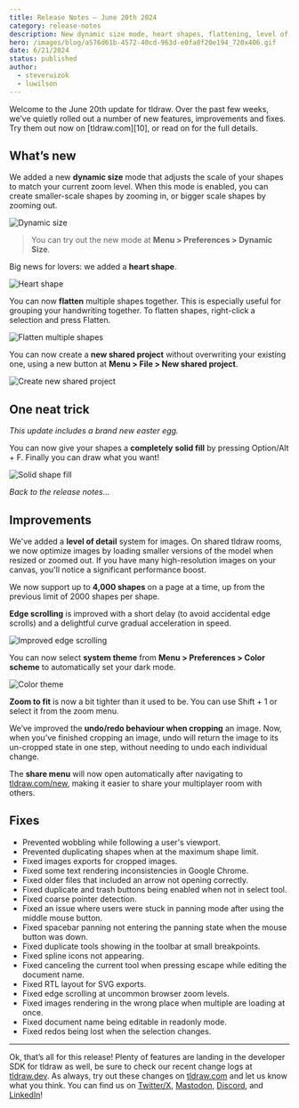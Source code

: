 ```yaml
---
title: Release Notes – June 20th 2024
category: release-notes
description: New dynamic size mode, heart shapes, flattening, level of detail for images, revamped edge scrolling, and more.
hero: /images/blog/a576d61b-4572-40cd-963d-e0fa8f20e194_720x406.gif
date: 6/21/2024
status: published
author:
  - steveruizok
  - luwilson
---
```


Welcome to the June 20th update for tldraw. Over the past few weeks, we’ve quietly rolled out a number of new features, improvements and fixes. Try them out now on [tldraw.com][10], or read on for the full details.

## What’s new

We added a new **dynamic size** mode that adjusts the scale of your shapes to match your current zoom level. When this mode is enabled, you can create smaller-scale shapes by zooming in, or bigger scale shapes by zooming out.

![Dynamic size](/images/blog/9733359a-b98b-4f47-ace4-223bbd3d91a4_720x406.gif)

> You can try out the new mode at **Menu > Preferences > Dynamic Size**.

Big news for lovers: we added a **heart shape**.

![Heart shape](/images/blog/2a2d4549-3341-40b7-866a-580f5d3e6826_720x406.gif)

You can now **flatten** multiple shapes together. This is especially useful for grouping your handwriting together. To flatten shapes, right-click a selection and press Flatten.

![Flatten multiple shapes](/images/blog/aeb99e93-a012-4c6f-bc46-a6f5fb64909a_720x406.gif)

You can now create a **new shared project** without overwriting your existing one, using a new button at **Menu > File > New shared project**.

![Create new shared project](/images/blog/2bf3e9cb-e332-4a1f-89fb-3f3b8ea1e981_960x540.gif)

## One neat trick

_This update includes a brand new easter egg._

You can now give your shapes a **completely** **solid fill** by pressing Option/Alt + F. Finally you can draw what you want!

![Solid shape fill](/images/blog/ad413c49-ce06-4818-a056-011dd2040a36_720x406.gif)

_Back to the release notes…_

## Improvements

We've added a **level of detail** system for images. On shared tldraw rooms, we now optimize images by loading smaller versions of the model when resized or zoomed out. If you have many high-resolution images on your canvas, you'll notice a significant performance boost.

We now support up to **4,000 shapes** on a page at a time, up from the previous limit of 2000 shapes per shape.

**Edge scrolling** is improved with a short delay (to avoid accidental edge scrolls) and a delightful curve gradual acceleration in speed.

![Improved edge scrolling](/images/blog/d6dd0e65-7190-4e74-b74f-e82d1f9e0ab5_720x405.gif)

You can now select **system theme** from **Menu > Preferences > Color scheme** to automatically set your dark mode.

![Color theme](/images/blog/301f0cdb-512d-46de-bbcf-cb2314fdc8cb_1286x736.png)

**Zoom to fit** is now a bit tighter than it used to be. You can use Shift + 1 or select it from the zoom menu.

We’ve improved the **undo/redo behaviour when cropping** an image. Now, when you’ve finished cropping an image, undo will return the image to its un-cropped state in one step, without needing to undo each individual change.

The **share menu** will now open automatically after navigating to [tldraw.com/new](https://tldraw.com/new), making it easier to share your multiplayer room with others.

## Fixes

- Prevented wobbling while following a user's viewport.
- Prevented duplicating shapes when at the maximum shape limit.
- Fixed images exports for cropped images.
- Fixed some text rendering inconsistencies in Google Chrome.
- Fixed older files that included an arrow not opening correctly.
- Fixed duplicate and trash buttons being enabled when not in select tool.
- Fixed coarse pointer detection.
- Fixed an issue where users were stuck in panning mode after using the middle mouse button.
- Fixed spacebar panning not entering the panning state when the mouse button was down.
- Fixed duplicate tools showing in the toolbar at small breakpoints.
- Fixed spline icons not appearing.
- Fixed canceling the current tool when pressing escape while editing the document name.
- Fixed RTL layout for SVG exports.
- Fixed edge scrolling at uncommon browser zoom levels.
- Fixed images rendering in the wrong place when multiple are loading at once.
- Fixed document name being editable in readonly mode.
- Fixed redos being lost when the selection changes.

---

Ok, that’s all for this release! Plenty of features are landing in the developer SDK for tldraw as well, be sure to check our recent change logs at [tldraw.dev](). As always, try out these changes on [tldraw.com](https://tldraw.com/) and let us know what you think. You can find us on [Twitter/X](https://twitter.com/tldraw), [Mastodon](https://mas.to/@tldraw), [Discord](https://t.co/FbWiDYFD3O), and [LinkedIn](https://www.linkedin.com/company/tldraw/)!
